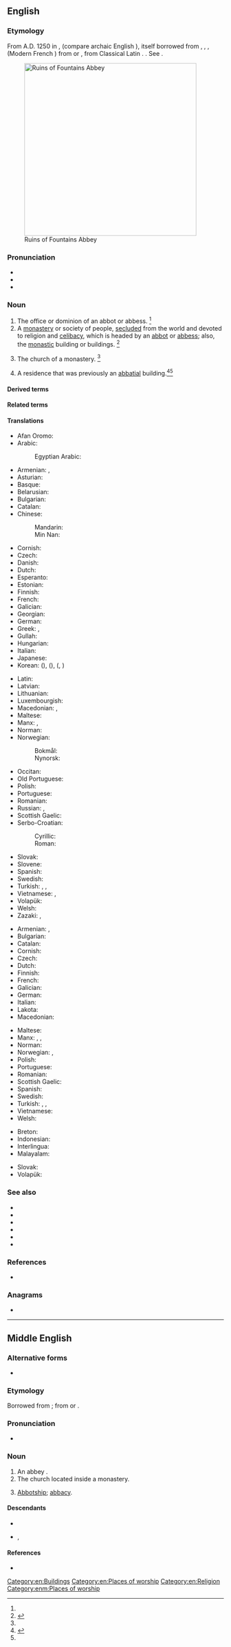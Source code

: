 {{also|Abbey}}
==English==
{{wikisource1911Enc|Abbey}}

===Etymology===
From A.D. 1250 in {{inh|en|enm|abbey}}, {{m|enm|abbeye||convent headed by an [[abbot]]}} (compare archaic English {{m|en|abbaye}}), itself borrowed from {{der|en|fro|abaie|abaïe}}, {{m|fro|abbaïe}}, {{m|fro|abeïe}}, {{m|fro|abbeie|abbeïe}} (Modern French {{m|fr|abbaye}}) from {{der|en|LL.|-}} or {{der|en|EL.|abbātia}}, from Classical Latin {{m|la|abbās||abbot}}. {{doublet|en|abbacy}}. See {{m|en|abbot}}.

[[Image:Fountains Abbey view crop1 2005-08-27.jpg|400px|thumb|Ruins of Fountains Abbey]]

===Pronunciation===
* {{IPA|en|/ˈæb.i/}}
* {{audio|en|En-us-abbey.ogg|Audio (US)}}
* {{rhymes|en|æbi}}

===Noun===
{{en-noun}}

# The office or dominion of an abbot or abbess. {{defdate|First attested around 1150 to 1350.}}<ref name=SOED/>
# A [[monastery]] or society of people, [[secluded]] from the world and devoted to religion and [[celibacy]], which is headed by an [[abbot]] or [[abbess]]; also, the [[monastic]] building or buildings. {{defdate|First attested around 1150 to 1350.}}<ref name=SOED>{{R:SOED5|page=3}}</ref>
#: {{ux|en|From 1199 to 1203 William Punchard was the abbot of the [[abbey]] of Rievaulx, which was part of the Cistercian order of monks.}}
# The church of a monastery. {{defdate|First attested around 1150 to 1350.}}<ref name=SOED/>
# {{lb|en|British English}} A residence that was previously an [[abbatial]] building.<ref>{{R:RHCD|page=1}}</ref>{{defdate|Mid 16<sup>th</sup> century.}}<ref name=SOED/>

====Derived terms====
{{col3|en
|Abbey Wood
|Bolton Abbey
|Rosedale Abbey
|Waltham Abbey
|Westminster Abbey
}}

====Related terms====
{{col3|en
|abbeystead
|archabbey
|archabbot
}}

====Translations====
{{trans-top|monastery headed by an abbot}}
* Afan Oromo: {{t+|om|gadaamii}}
* Arabic: {{t|ar|دَيْر|m}}
*: Egyptian Arabic: {{t|arz|دير|m|tr=dēr}}
* Armenian: {{t+|hy|աբբայություն}}, {{t+|hy|աբբայարան}}
* Asturian: {{t|ast|abadía|f}}
* Basque: {{t+|eu|abadia}}
* Belarusian: {{t|be|аба́цтва|n}}
* Bulgarian: {{t+|bg|аба́тство|n}}
* Catalan: {{t+|ca|abadia|f}}
* Chinese:
*: Mandarin: {{t+|cmn|修道院|tr=xiūdàoyuàn}}
*: Min Nan: {{t|nan|隱修院|tr=ún-siu-īuⁿ}}
* Cornish: {{t|kw|abatti|m}}
* Czech: {{t+|cs|opatství|n}}
* Danish: {{t+|da|abbedi|n}}
* Dutch: {{t+|nl|abdij|f}}
* Esperanto: {{t+|eo|abatejo}}
* Estonian: {{t+|et|klooster}}
* Finnish: {{t+|fi|luostari}}
* French: {{t+|fr|abbaye|f}}
* Galician: {{t+|gl|abadía|f}}
* Georgian: {{t|ka|სააბატო}}
* German: {{t+|de|Abtei|f}}
* Greek: {{t+|el|αβαείο|n}}, {{t+|el|μοναστήρι|n}}
* Gullah: {{t|gul|aa’bay}}
* Hungarian: {{t+|hu|apátság}}
* Italian: {{t+|it|abbazia|f}}
* Japanese: {{t+|ja|修道院|tr=しゅうどういん, shūdōin}}
* Korean: {{t+|ko|수도원}} ({{t+|ko|修道院}}), {{t+|ko|수원}} ({{t|ko|修院}}), {{t+|ko|승원}} ({{t+|ko|僧院}}, {{t|ko|僧園}})
{{trans-mid}}
* Latin: {{t|la|abbatia|f}}
* Latvian: {{t|lv|abatija|f}}
* Lithuanian: {{t+|lt|abatija|f}}
* Luxembourgish: {{t|lb|Abtei|f}}
* Macedonian: {{t|mk|опатија|f}}, {{t|mk|игуменија|f}}
* Maltese: {{t|mt|abbatija}}
* Manx: {{t|gv|abban|m}}, {{t|gv|mannishter|f}}
* Norman: {{t|nrf|abbaye|f}} {{qualifier|Jersey}}
* Norwegian:
*: Bokmål: {{t+|nb|abbedi|n}}
*: Nynorsk: {{t|nn|abbedi|n}}
* Occitan: {{t+|oc|abadiá|f}}
* Old Portuguese: {{t|roa-opt|abadia}}
* Polish: {{t+|pl|opactwo|n}}
* Portuguese: {{t+|pt|abadia|f}}
* Romanian: {{t+|ro|abație|f}}
* Russian: {{t+|ru|абба́тство|n}}, {{t+|ru|монасты́рь|m}}
* Scottish Gaelic: {{t|gd|abaid|f}}
* Serbo-Croatian:
*: Cyrillic: {{t|sh|опа̀тија|f}}
*: Roman: {{t+|sh|opàtija|f}}
* Slovak: {{t|sk|opátstvo|m}}
* Slovene: {{t+|sl|opatija|f}}
* Spanish: {{t+|es|abadía|f}}
* Swedish: {{t|sv|abbottkloster|n}}
* Turkish: {{t+|tr|dergah|alt=dergâh}}, {{t+|tr|tekke}}, {{t+|tr|manastır}}
* Vietnamese: {{t+|vi|tu viện}}, {{t+|vi|nhà tu}}
* Volapük: {{t+|vo|lepädanöp}}
* Welsh: {{t+|cy|abaty|m}}
* Zazaki: {{t|zza|manastır|f}}, {{t|zza|cayge}}
{{trans-bottom}}

{{trans-top|church of a monastery}}
* Armenian: {{t+|hy|աբբայարան}}, {{t+|hy|աբբայություն}}
* Bulgarian: {{t|bg|манастирска църква}}
* Catalan: {{t+|ca|abadia|f}}
* Cornish: {{t|kw|abatti}}
* Czech: {{t+|cs|opatství|n}}
* Dutch: {{t+|nl|abdijkerk|f}}
* Finnish: {{t+|fi|luostarikirkko}}
* French: {{t+|fr|abbaye|f}}
* Galician: {{t+|gl|abadía|f}}
* German: {{t+|de|Klosterkirche|n}}
* Italian: {{t+|it|abbazia|f}}
* Lakota: {{t|lkt|wic‘áṡa wak‘aŋ t‘ipi}}
* Macedonian: {{t|mk|игуменија|f}}
{{trans-mid}}
* Maltese: {{t|mt|abbatija}}
* Manx: {{t|gv|keeill abban|f}}, {{t|gv|keeill vaynagh|f}}, {{t|gv|keeill vannishter|f}}
* Norman: {{t|nrf|abbaye|f}} {{qualifier|Jersey}}
* Norwegian: {{t+|no|abbedi|n}}, {{t|no|klosterkirke}}
* Polish: {{t+|pl|opactwo|n}}
* Portuguese: {{t+|pt|abadia|f}}
* Romanian: {{t+|ro|abație|f}}
* Scottish Gaelic: {{t|gd|abaid|f}}
* Spanish: {{t+|es|abadía|f}}
* Swedish: {{t+|sv|klosterkyrka|c}}
* Turkish: {{t+|tr|dergah|alt=dergâh}}, {{t+|tr|tekke}}, {{t+|tr|manastır}}
* Vietnamese: {{t-check|vi|[[nhà thờ]] [[tu viện]]}} {{attention|vi|2=was "[[nhà thờ]] [[tu viện]]" - assumed sum-of-parts; if an idiom, remove the wikilinks to the individual words. see [[User:Kephir/gadgets/xte#Translation_fixing]]}}
* Welsh: {{t+|cy|abaty|m}}
{{trans-bottom}}

{{checktrans-top}}
* Breton: {{t+check|br|abati|f}}
* Indonesian: {{t+check|id|biara}}
* Interlingua: {{t+check|ia|abbatia}}
* Malayalam: {{t+check|ml|മഠം}}
{{trans-mid}}
* Slovak: {{t-check|sk|opátstvo|n}}
* Volapük: {{t+check|vo|lepädanöp}}
{{trans-bottom}}

===See also===
* {{l|en|cloister}}
* {{l|en|convent}}
* {{l|en|friary}}
* {{l|en|monastery}}
* {{l|en|nunnery}}
* {{l|en|priory}}

===References===
<references/>
* {{R:Webster 1913}}

===Anagrams===
* {{anagrams|en|a=abbey|bebay}}

[[Category:en:Buildings]]
[[Category:en:Places of worship]]
[[Category:en:Religion]]

----

==Middle English==

===Alternative forms===
* {{alter|enm|abbeye|abbeie|abbay|abbegh}}

===Etymology===
Borrowed from {{bor|enm|fro|abaie}}; from {{der|enm|LL.|-}} or {{der|enm|EL.|abbātia}}.

===Pronunciation===
* {{IPA|enm|/aˈbɛi̯(ə)/|/aˈbiː(ə)/}}

===Noun===
{{enm-noun|abbeyes}}

# An abbey {{gloss|a building or monastic institution}}.
# The church located inside a monastery.
# {{lb|enm|rare}} [[abbotship|Abbotship]]; [[abbacy]].

====Descendants====
* {{desc|en|abbey}}
* {{desc|sco|abbey}}, {{l|sco|aibey}}

====References====
* {{R:MED Online|entry=abbeie|pos=n|id=MED44 |accessdate=2018-07-07}}

[[Category:enm:Places of worship]]